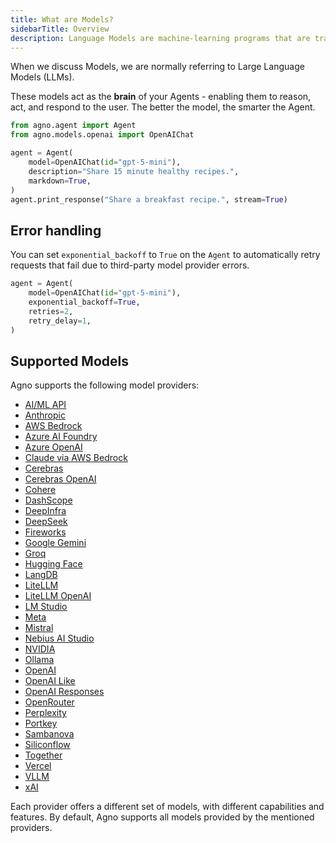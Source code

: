 ```yaml
---
title: What are Models?
sidebarTitle: Overview
description: Language Models are machine-learning programs that are trained to understand natural language and code.
---
```


When we discuss Models, we are normally referring to Large Language Models (LLMs).

These models act as the **brain** of your Agents - enabling them to reason, act, and respond to the user. The better the model, the smarter the Agent.

```python
from agno.agent import Agent
from agno.models.openai import OpenAIChat

agent = Agent(
    model=OpenAIChat(id="gpt-5-mini"),
    description="Share 15 minute healthy recipes.",
    markdown=True,
)
agent.print_response("Share a breakfast recipe.", stream=True)
```

## Error handling

You can set `exponential_backoff` to `True` on the `Agent` to automatically retry requests that fail due to third-party model provider errors.

```python
agent = Agent(
    model=OpenAIChat(id="gpt-5-mini"),
    exponential_backoff=True,
    retries=2,
    retry_delay=1,
)
```

## Supported Models

Agno supports the following model providers:

- [AI/ML API](/concepts/models/aimlapi)
- [Anthropic](/concepts/models/anthropic)
- [AWS Bedrock](/concepts/models/aws-bedrock)
- [Azure AI Foundry](/concepts/models/azure-ai-foundry)
- [Azure OpenAI](/concepts/models/azure-openai)
- [Claude via AWS Bedrock](/concepts/models/aws-claude)
- [Cerebras](/concepts/models/cerebras)
- [Cerebras OpenAI](/concepts/models/cerebras_openai)
- [Cohere](/concepts/models/cohere)
- [DashScope](/concepts/models/dashscope)
- [DeepInfra](/concepts/models/deepinfra)
- [DeepSeek](/concepts/models/deepseek)
- [Fireworks](/concepts/models/fireworks)
- [Google Gemini](/concepts/models/google)
- [Groq](/concepts/models/groq)
- [Hugging Face](/concepts/models/huggingface)
- [LangDB](/concepts/models/langdb)
- [LiteLLM](/concepts/models/litellm)
- [LiteLLM OpenAI](/concepts/models/litellm_openai)
- [LM Studio](/concepts/models/lmstudio)
- [Meta](/concepts/models/meta)
- [Mistral](/concepts/models/mistral)
- [Nebius AI Studio](/concepts/models/nebius)
- [NVIDIA](/concepts/models/nvidia)
- [Ollama](/concepts/models/ollama)
- [OpenAI](/concepts/models/openai)
- [OpenAI Like](/concepts/models/openai-like)
- [OpenAI Responses](/concepts/models/openai-responses)
- [OpenRouter](/concepts/models/openrouter)
- [Perplexity](/concepts/models/perplexity)
- [Portkey](/concepts/models/portkey)
- [Sambanova](/concepts/models/sambanova)
- [Siliconflow](/concepts/models/siliconflow)
- [Together](/concepts/models/together)
- [Vercel](/concepts/models/vercel)
- [VLLM](/concepts/models/vllm)
- [xAI](/concepts/models/xai)

Each provider offers a different set of models, with different capabilities and features. By default, Agno supports all models provided by the mentioned providers.
